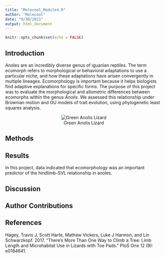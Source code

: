 ```yaml
---
title: "Molecool_Module4.R"
author: "Molecool"
date: "9/30/2021"
output: html_document
---
```


```r
knitr::opts_chunk$set(echo = FALSE)
```

## Introduction
 Anoles are an incredibly diverse genus of iguanian reptiles. The term ecomorph refers to morphological or behavioral adaptations to use a particular niche, and how these adaptations have arisen convergently in multiple lineages. Ecomorphology is important because it helps biologists find adaptive explanations for specific forms. The purpose of this project was to evaluate the morphological and allometric differences between ecomorphs within the genus *Anolis*. We assessed this relationship under Brownian motion and OU models of trait evolution, using phylogenetic least squares analysis.
 
 <center>
![Green Anolis Lizard](https://www.flickr.com/photos/58666029@N07/5759635445)
</center>

## Methods 


## Results
In this project, data indicated that ecomorphology was an important predictor of the hindlimb-SVL relationship in anoles.

## Discussion

## Author Contributions

## References 
Hagey, Travis J, Scott Harte, Mathew Vickers, Luke J Harmon, and Lin Schwarzkopf. 2017. “There’s More Than One Way to Climb a Tree: Limb Length and Microhabitat Use in Lizards with Toe Pads.” PloS One 12 (9): e0184641.



